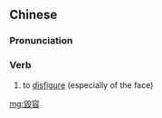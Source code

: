 {{also|毁容}}
==Chinese==
{{zh-forms|s=毁容}}

===Pronunciation===
{{zh-pron
|m=huǐróng
|c=wai3 jung4
|cat=v
}}

===Verb===
{{zh-verb}}

# to [[disfigure]] (especially of the face)

[[mg:毀容]]